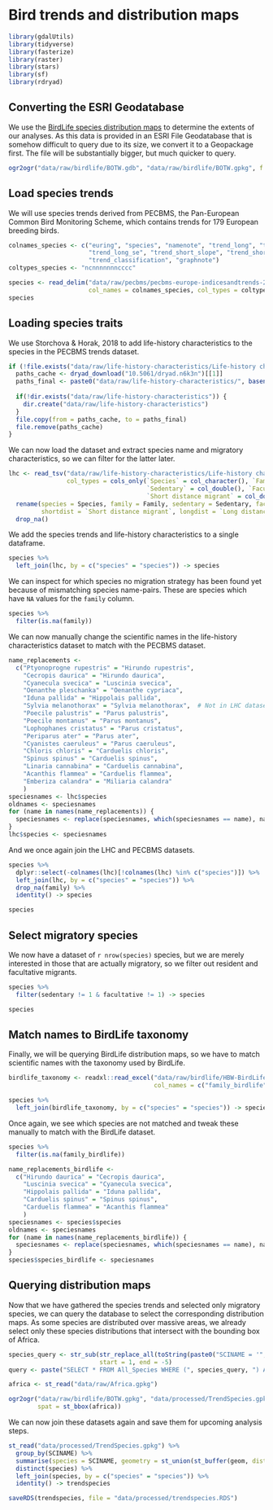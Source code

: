 # Bird trends and distribution maps

```r
library(gdalUtils)
library(tidyverse)
library(fasterize)
library(raster)
library(stars)
library(sf)
library(rdryad)
```

## Converting the ESRI Geodatabase

We use the [BirdLife species distribution maps](http://datazone.birdlife.org/species/requestdis) to determine the extents of our analyses. As this data is provided in an ESRI File Geodatabase that is somehow difficult to query due to its size, we convert it to a Geopackage first. The file will be substantially bigger, but much quicker to query.

```r
ogr2ogr("data/raw/birdlife/BOTW.gdb", "data/raw/birdlife/BOTW.gpkg", f = "GPKG", nlt = "MULTIPOLYGON", sql = "SELECT * FROM All_Species", progress = TRUE)
```

## Load species trends

We will use species trends derived from PECBMS, the Pan-European Common Bird Monitoring Scheme, which contains trends for 179 European breeding birds.

```r
colnames_species <- c("euring", "species", "namenote", "trend_long", "trend_short", "trend_long_slope",
                      "trend_long_se", "trend_short_slope", "trend_short_se", "habitat", "common_name",
                      "trend_classification", "graphnote")
coltypes_species <- "ncnnnnnnncccc"

species <- read_delim("data/raw/pecbms/pecbms-europe-indicesandtrends-2019.csv", delim = ";", 
                      col_names = colnames_species, col_types = coltypes_species, skip = 1)
species
```

## Loading species traits

We use Storchova & Horak, 2018 to add life-history characteristics to the species in the PECBMS trends dataset.

```r
if (!file.exists("data/raw/life-history-characteristics/Life-history characteristics of European birds.txt")) {
  paths_cache <- dryad_download("10.5061/dryad.n6k3n")[[1]]
  paths_final <- paste0("data/raw/life-history-characteristics/", basename(paths_cache))
  
  if(!dir.exists("data/raw/life-history-characteristics")) {
    dir.create("data/raw/life-history-characteristics")
  }
  file.copy(from = paths_cache, to = paths_final)
  file.remove(paths_cache)
}
```
We can now load the dataset and extract species name and migratory characteristics, so we can filter for the latter later.

```r
lhc <- read_tsv("data/raw/life-history-characteristics/Life-history characteristics of European birds.txt",
                col_types = cols_only(`Species` = col_character(), `Family` = col_character(),
                                      `Sedentary` = col_double(), `Facultative migrant` = col_double(),
                                      `Short distance migrant` = col_double(), `Long distance migrant` = col_double())) %>%
  rename(species = Species, family = Family, sedentary = Sedentary, facultative = `Facultative migrant`, 
         shortdist = `Short distance migrant`, longdist = `Long distance migrant`) %>%
  drop_na()
```

We add the species trends and life-history characteristics to a single dataframe.

```r
species %>%
  left_join(lhc, by = c("species" = "species")) -> species
```

We can inspect for which species no migration strategy has been found yet because of mismatching species name-pairs. These are species which have `NA` values for the `family` column.

```r
species %>%
  filter(is.na(family))
```

We can now manually change the scientific names in the life-history characteristics dataset to match with the PECBMS dataset.

```r
name_replacements <-
  c("Ptyonoprogne rupestris" = "Hirundo rupestris",
    "Cecropis daurica" = "Hirundo daurica",
    "Cyanecula svecica" = "Luscinia svecica",
    "Oenanthe pleschanka" = "Oenanthe cypriaca",
    "Iduna pallida" = "Hippolais pallida",
    "Sylvia melanothorax" = "Sylvia melanothorax",  # Not in LHC dataset
    "Poecile palustris" = "Parus palustris",
    "Poecile montanus" = "Parus montanus",
    "Lophophanes cristatus" = "Parus cristatus",
    "Periparus ater" = "Parus ater",
    "Cyanistes caeruleus" = "Parus caeruleus",
    "Chloris chloris" = "Carduelis chloris",
    "Spinus spinus" = "Carduelis spinus",
    "Linaria cannabina" = "Carduelis cannabina",
    "Acanthis flammea" = "Carduelis flammea",
    "Emberiza calandra" = "Miliaria calandra"
    )
speciesnames <- lhc$species
oldnames <- speciesnames
for (name in names(name_replacements)) {
  speciesnames <- replace(speciesnames, which(speciesnames == name), name_replacements[name])
}
lhc$species <- speciesnames
```

And we once again join the LHC and PECBMS datasets.

```r
species %>%
  dplyr::select(-colnames(lhc)[!colnames(lhc) %in% c("species")]) %>%
  left_join(lhc, by = c("species" = "species")) %>%
  drop_na(family) %>%
  identity() -> species

species
```

## Select migratory species

We now have a dataset of `r nrow(species)` species, but we are merely interested in those that are actually migratory, so we filter out resident and facultative migrants.

```r
species %>%
  filter(sedentary != 1 & facultative != 1) -> species

species
```

## Match names to BirdLife taxonomy

Finally, we will be querying BirdLife distribution maps, so we have to match scientific names with the taxonomy used by BirdLife.

```r
birdlife_taxonomy <- readxl::read_excel("data/raw/birdlife/HBW-BirdLife_List_of_Birds_v4.xlsx", 
                                        col_names = c("family_birdlife", "common_name_birdlife", "species", "iucn_redlist"))

species %>%
  left_join(birdlife_taxonomy, by = c("species" = "species")) -> species
```

Once again, we see which species are not matched and tweak these manually to match with the BirdLife dataset.

```r
species %>%
  filter(is.na(family_birdlife))
```

```r
name_replacements_birdlife <-
  c("Hirundo daurica" = "Cecropis daurica",
    "Luscinia svecica" = "Cyanecula svecica",
    "Hippolais pallida" = "Iduna pallida",
    "Carduelis spinus" = "Spinus spinus",
    "Carduelis flammea" = "Acanthis flammea"
    )
speciesnames <- species$species
oldnames <- speciesnames
for (name in names(name_replacements_birdlife)) {
  speciesnames <- replace(speciesnames, which(speciesnames == name), name_replacements_birdlife[name])
}
species$species_birdlife <- speciesnames
```

## Querying distribution maps

Now that we have gathered the species trends and selected only migratory species, we can query the database to select the corresponding distribution maps. As some species are distributed over massive areas, we already select only these species distributions that intersect with the bounding box of Africa.

```r
species_query <- str_sub(str_replace_all(toString(paste0("SCINAME = '", species$species_birdlife, "' OR ")), " OR , ", " OR "),
                         start = 1, end = -5)
query <- paste("SELECT * FROM All_Species WHERE (", species_query, ") AND PRESENCE = 1 AND SEASONAL = 3", sep = "")

africa <- st_read("data/raw/Africa.gpkg")

ogr2ogr("data/raw/birdlife/BOTW.gpkg", "data/processed/TrendSpecies.gpkg", sql = query, f = "GPKG", nlt = "MULTIPOLYGON", progress = TRUE,
        spat = st_bbox(africa))
```

We can now join these datasets again and save them for upcoming analysis steps.

```r
st_read("data/processed/TrendSpecies.gpkg") %>%
  group_by(SCINAME) %>%
  summarise(species = SCINAME, geometry = st_union(st_buffer(geom, dist = 0))) %>%
  distinct(species) %>%
  left_join(species, by = c("species" = "species")) %>%
  identity() -> trendspecies

saveRDS(trendspecies, file = "data/processed/trendspecies.RDS")
```

